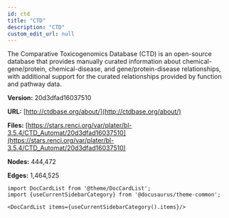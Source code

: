 ```yaml
---
id: ctd
title: "CTD"
description: "CTD"
custom_edit_url: null
---
```





The Comparative Toxicogenomics Database (CTD) is an open-source database that provides manually curated information about chemical-gene/protein, chemical-disease, and gene/protein-disease relationships, with additional support for the curated relationships provided by function and pathway data.

**Version:** 20d3dfad16037510

**URL:** [http://ctdbase.org/about/](http://ctdbase.org/about/)

**Files:** [https://stars.renci.org/var/plater/bl-3.5.4/CTD_Automat/20d3dfad16037510](https://stars.renci.org/var/plater/bl-3.5.4/CTD_Automat/20d3dfad16037510)

**Nodes:** 444,472

**Edges:** 1,464,525





```mdx-code-block
import DocCardList from '@theme/DocCardList';
import {useCurrentSidebarCategory} from '@docusaurus/theme-common';

<DocCardList items={useCurrentSidebarCategory().items}/>
```
      